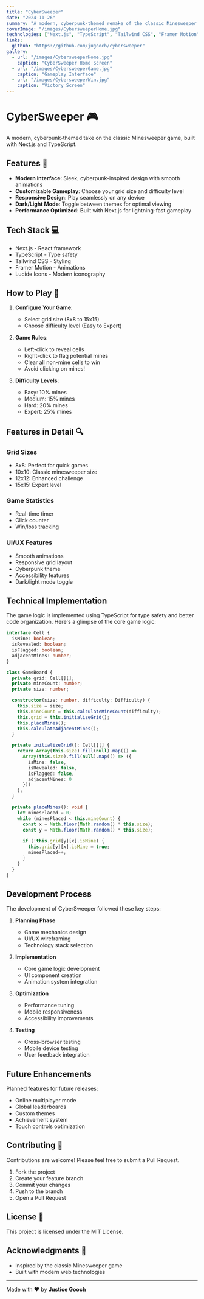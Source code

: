 ```yaml
---
title: "CyberSweeper"
date: "2024-11-26"
summary: "A modern, cyberpunk-themed remake of the classic Minesweeper game, built with Next.js and TypeScript."
coverImage: "/images/CybersweeperHome.jpg"
technologies: ["Next.js", "TypeScript", "Tailwind CSS", "Framer Motion"]
links:
  github: "https://github.com/jugooch/cybersweeper"
gallery:
  - url: "/images/CybersweeperHome.jpg"
    caption: "CyberSweeper Home Screen"
  - url: "/images/CybersweeperGame.jpg"
    caption: "Gameplay Interface"
  - url: "/images/CybersweeperWin.jpg"
    caption: "Victory Screen"
---
```


# CyberSweeper 🎮

A modern, cyberpunk-themed take on the classic Minesweeper game, built with Next.js and TypeScript.

## Features 🚀

- **Modern Interface**: Sleek, cyberpunk-inspired design with smooth animations
- **Customizable Gameplay**: Choose your grid size and difficulty level
- **Responsive Design**: Play seamlessly on any device
- **Dark/Light Mode**: Toggle between themes for optimal viewing
- **Performance Optimized**: Built with Next.js for lightning-fast gameplay

## Tech Stack 💻

- Next.js - React framework
- TypeScript - Type safety
- Tailwind CSS - Styling
- Framer Motion - Animations
- Lucide Icons - Modern iconography

## How to Play 🎲

1. **Configure Your Game**:
   - Select grid size (8x8 to 15x15)
   - Choose difficulty level (Easy to Expert)

2. **Game Rules**:
   - Left-click to reveal cells
   - Right-click to flag potential mines
   - Clear all non-mine cells to win
   - Avoid clicking on mines!

3. **Difficulty Levels**:
   - Easy: 10% mines
   - Medium: 15% mines
   - Hard: 20% mines
   - Expert: 25% mines

## Features in Detail 🔍

### Grid Sizes
- 8x8: Perfect for quick games
- 10x10: Classic minesweeper size
- 12x12: Enhanced challenge
- 15x15: Expert level

### Game Statistics
- Real-time timer
- Click counter
- Win/loss tracking

### UI/UX Features
- Smooth animations
- Responsive grid layout
- Cyberpunk theme
- Accessibility features
- Dark/light mode toggle

## Technical Implementation

The game logic is implemented using TypeScript for type safety and better code organization. Here's a glimpse of the core game logic:

```ts
interface Cell {
  isMine: boolean;
  isRevealed: boolean;
  isFlagged: boolean;
  adjacentMines: number;
}

class GameBoard {
  private grid: Cell[][];
  private mineCount: number;
  private size: number;

  constructor(size: number, difficulty: Difficulty) {
    this.size = size;
    this.mineCount = this.calculateMineCount(difficulty);
    this.grid = this.initializeGrid();
    this.placeMines();
    this.calculateAdjacentMines();
  }

  private initializeGrid(): Cell[][] {
    return Array(this.size).fill(null).map(() =>
      Array(this.size).fill(null).map(() => ({
        isMine: false,
        isRevealed: false,
        isFlagged: false,
        adjacentMines: 0
      }))
    );
  }

  private placeMines(): void {
    let minesPlaced = 0;
    while (minesPlaced < this.mineCount) {
      const x = Math.floor(Math.random() * this.size);
      const y = Math.floor(Math.random() * this.size);
      
      if (!this.grid[y][x].isMine) {
        this.grid[y][x].isMine = true;
        minesPlaced++;
      }
    }
  }
}
```

## Development Process

The development of CyberSweeper followed these key steps:

1. **Planning Phase**
   - Game mechanics design
   - UI/UX wireframing
   - Technology stack selection

2. **Implementation**
   - Core game logic development
   - UI component creation
   - Animation system integration

3. **Optimization**
   - Performance tuning
   - Mobile responsiveness
   - Accessibility improvements

4. **Testing**
   - Cross-browser testing
   - Mobile device testing
   - User feedback integration

## Future Enhancements

Planned features for future releases:

- Online multiplayer mode
- Global leaderboards
- Custom themes
- Achievement system
- Touch controls optimization

## Contributing 🤝

Contributions are welcome! Please feel free to submit a Pull Request.

1. Fork the project
2. Create your feature branch
3. Commit your changes
4. Push to the branch
5. Open a Pull Request

## License 📄

This project is licensed under the MIT License.

## Acknowledgments 🙏

- Inspired by the classic Minesweeper game
- Built with modern web technologies

---

Made with ❤️ by **Justice Gooch**
